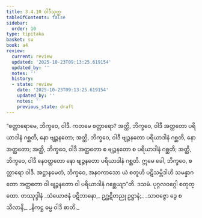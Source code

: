 ```yaml
---
title: 3.4.10 ဝါဒီသုတ္တ
tableOfContents: false
sidebar:
  order: 10
type: tipitaka
basket: su
book: a4
review:
  current: review
  updated: '2025-10-23T09:13:25.619154'
  updated_by: ''
  notes: ''
  history:
  - state: review
    date: '2025-10-23T09:13:25.619154'
    updated_by: ''
    notes: ''
    previous_state: draft
---
```



<ReviewStatus review={frontmatter.review} showDetails={true} />

<HypothesisAnnotation frontmatter={frontmatter} />

<DynamicBreadcrumb />

<Division number="140" book="a4" e="ch" v="15" p="455">

<Paragraph number="877" book="a4">
“စတ္တာရောမေ, ဘိက္ခဝေ, ဝါဒီ. ကတမေ စတ္တာရော? အတ္ထိ, ဘိက္ခဝေ, ဝါဒီ အတ္ထတော ပရိယာဒါနံ ဂစ္ဆတိ, နော ဗျဉ္ဇနတော; အတ္ထိ, ဘိက္ခဝေ, ဝါဒီ ဗျဉ္ဇနတော ပရိယာဒါနံ ဂစ္ဆတိ, နော အတ္ထတော; အတ္ထိ, ဘိက္ခဝေ, ဝါဒီ အတ္ထတော စ ဗျဉ္ဇနတော စ ပရိယာဒါနံ ဂစ္ဆတိ; အတ္ထိ, ဘိက္ခဝေ, ဝါဒီ နေဝတ္ထတော နော ဗျဉ္ဇနတော ပရိယာဒါနံ ဂစ္ဆတိ. ဣမေ ခေါ, ဘိက္ခဝေ, စတ္တာရော ဝါဒီ. အဋ္ဌာနမေတံ, ဘိက္ခဝေ, အနဝကာသော ယံ စတူဟိ ပဋိသမ္ဘိဒါဟိ သမန္နာဂတော အတ္ထတော ဝါ ဗျဉ္ဇနတော ဝါ ပရိယာဒါနံ ဂစ္ဆေယျာ”တိ.

</Paragraph>
</Division>

<Paragraph number="878" type="center" book="a4">
ဒသမံ.



</Paragraph>

<Paragraph number="879" type="center" book="a4">
ပုဂ္ဂလဝဂ္ဂေါ စတုတ္ထော.



</Paragraph>

<Paragraph number="880" type="center" book="a4">
တဿုဒ္ဒါနံ


</Paragraph>

<Paragraph number="881" type="verses" book="a4">
_သံယောဇနံ ပဋိဘာနော,_  
ဥဂ္ဃဋိတညု ဥဋ္ဌာနံ;_  
_သာဝဇ္ဇော ဒွေ စ သီလာနိ,_  
_နိကဋ္ဌ ဓမ္မ ဝါဒီ စာတိ._
</Paragraph>
